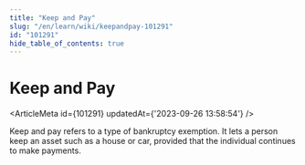 ```yaml
---
title: "Keep and Pay"
slug: "/en/learn/wiki/keepandpay-101291"
id: "101291"
hide_table_of_contents: true
---
```



# Keep and Pay

<ArticleMeta id={101291} updatedAt={'2023-09-26 13:58:54'} />
<div className='border-solid border-b border-t-0 my-4 border-[var(--ifm-color-gray-300)]' />

Keep and pay refers to a type of bankruptcy exemption. It lets a person keep an asset such as a house or car, provided that the individual continues to make payments.
